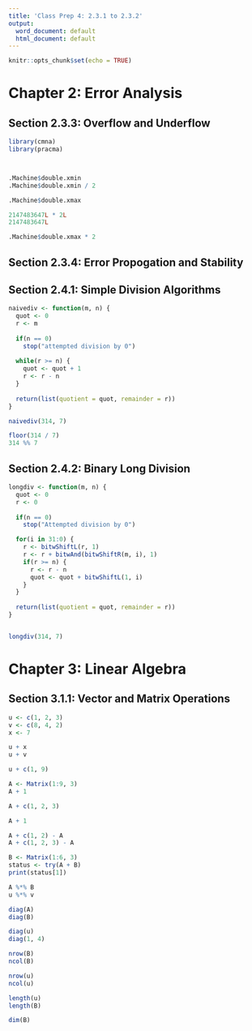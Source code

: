 ```yaml
---
title: 'Class Prep 4: 2.3.1 to 2.3.2'
output:
  word_document: default
  html_document: default
---
```


```r
knitr::opts_chunk$set(echo = TRUE)
```



# Chapter 2: Error Analysis

## Section 2.3.3: Overflow and Underflow

```r
library(cmna)
library(pracma)



.Machine$double.xmin
.Machine$double.xmin / 2

.Machine$double.xmax

2147483647L * 2L
2147483647L

.Machine$double.xmax * 2

```


## Section 2.3.4: Error Propogation and Stability

## Section 2.4.1: Simple Division Algorithms


```r
naivediv <- function(m, n) {
  quot <- 0
  r <- m
  
  if(n == 0)
    stop("attempted division by 0")
  
  while(r >= n) {
    quot <- quot + 1
    r <- r - n
  }
  
  return(list(quotient = quot, remainder = r))
}

naivediv(314, 7)

floor(314 / 7)
314 %% 7

```



## Section 2.4.2: Binary Long Division

```r
longdiv <- function(m, n) {
  quot <- 0
  r <- 0
  
  if(n == 0)
    stop("Attempted division by 0")

  for(i in 31:0) {
    r <- bitwShiftL(r, 1)
    r <- r + bitwAnd(bitwShiftR(m, i), 1)
    if(r >= n) {
      r <- r - n
      quot <- quot + bitwShiftL(1, i)
    }
  }  
  
  return(list(quotient = quot, remainder = r))
}


longdiv(314, 7)


```


# Chapter 3: Linear Algebra

## Section 3.1.1: Vector and Matrix Operations


```r
u <- c(1, 2, 3)
v <- c(8, 4, 2)
x <- 7

u + x
u + v

u + c(1, 9)
```

```r
A <- Matrix(1:9, 3)
A + 1

A + c(1, 2, 3)

A + 1

A + c(1, 2) - A
A + c(1, 2, 3) - A

B <- Matrix(1:6, 3)
status <- try(A + B)
print(status[1])

A %*% B
u %*% v

diag(A)
diag(B)

diag(u)
diag(1, 4)

nrow(B)
ncol(B)

nrow(u)
ncol(u)

length(u)
length(B)

dim(B)

```








